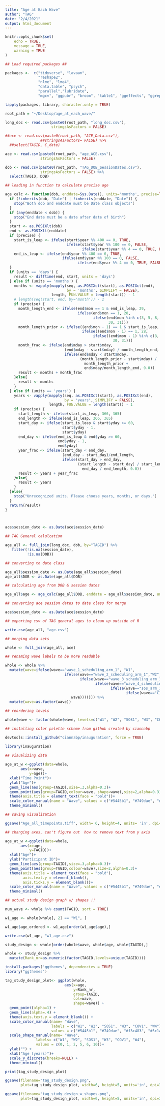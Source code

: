 ```yaml
---
title: "Age at Each Wave"
author: "TAG"
date: "2/4/2021"
output: html_document
---
```




```r

knitr::opts_chunk$set(
	echo = TRUE,
	message = TRUE,
	warning = TRUE
)

```

```r

## Load required packages ##

packages <-  c("tidyverse", "lavaan",
               "reshape2",
               "nlme", "lme4",
               "data.table", "psych",
               "parallel","lubridate",
               "mgcv", "ggpubr", "broom", "table1", "ggeffects", "ggrepel")

lapply(packages, library, character.only = TRUE)
```

```r

root_path = "~/Desktop/age_at_each_wave/"

```

```r

long_doc <- read.csv(paste0(root_path, "long_doc.csv"),
                     stringsAsFactors = FALSE)

##ace <- read.csv(paste0(root_path, "ACE_Data.csv"),
                ##stringsAsFactors= FALSE) %>%
  ##select(TAGID, C_date)

ace <- read.csv(paste0(root_path, "age_ACE.csv"),
                stringsAsFactors = FALSE)

dob <- read.csv(paste0(root_path, "TAG_DOB_SessionDates.csv"),
                stringsAsFactors = FALSE) %>%
  select(TAGID, DOB)

```

```r

## loading in function to calculate precise age 

age_calc <- function(dob, enddate=Sys.Date(), units='months', precise=TRUE){
  if (!inherits(dob, "Date") | !inherits(enddate, "Date")) {
    stop("Both dob and enddate must be Date class objects")
  }
  if (any(enddate < dob)) {
    stop("End date must be a date after date of birth")
  }
  start <- as.POSIXlt(dob)
  end <- as.POSIXlt(enddate)
  if (precise) {
    start_is_leap <- ifelse(start$year %% 400 == 0, TRUE,
                            ifelse(start$year %% 100 == 0, FALSE,
                                   ifelse(start$year %% 4 == 0, TRUE, FALSE)))
    end_is_leap <- ifelse(end$year %% 400 == 0, TRUE,
                          ifelse(end$year %% 100 == 0, FALSE,
                                 ifelse(end$year %% 4 == 0, TRUE, FALSE)))
  }
  if (units == 'days') {
    result <- difftime(end, start, units = 'days')
  } else if (units == 'months') {
    months <- vapply(mapply(seq, as.POSIXct(start), as.POSIXct(end),
                            by = 'months', SIMPLIFY = FALSE),
                     length, FUN.VALUE = length(start)) - 1
    # length(seq(start, end, by='month')) - 1
    if (precise) {
      month_length_end <- ifelse(end$mon == 1 & end_is_leap, 29,
                                 ifelse(end$mon == 1, 28,
                                        ifelse(end$mon %in% c(3, 5, 8, 10),
                                               30, 31)))
      month_length_prior <- ifelse((end$mon - 1) == 1 & start_is_leap, 29,
                                   ifelse((end$mon - 1) == 1, 28,
                                        ifelse((end$mon - 1) %in% c(3, 5, 8, 10),
                                                 30, 31)))
      month_frac <- ifelse(end$mday > start$mday,
                           (end$mday - start$mday) / month_length_end,
                           ifelse(end$mday < start$mday,
                                  (month_length_prior - start$mday) /
                                    month_length_prior +
                                    end$mday/month_length_end, 0.0))
      result <- months + month_frac
    }else{
      result <- months
    }
  } else if (units == 'years') {
    years <- vapply(mapply(seq, as.POSIXct(start), as.POSIXct(end),
                           by = 'years', SIMPLIFY = FALSE),
                    length, FUN.VALUE = length(start)) - 1
    if (precise) {
      start_length <- ifelse(start_is_leap, 366, 365)
      end_length <- ifelse(end_is_leap, 366, 365)
      start_day <- ifelse(start_is_leap & start$yday >= 60,
                          start$yday - 1,
                          start$yday)
      end_day <- ifelse(end_is_leap & end$yday >= 60,
                        end$yday - 1,
                        end$yday)
      year_frac <- ifelse(start_day < end_day,
                          (end_day - start_day)/end_length,
                          ifelse(start_day > end_day,
                                 (start_length - start_day) / start_length +
                                   end_day / end_length, 0.0))
      result <- years + year_frac
    }else{
      result <- years
    }
  }else{
    stop("Unrecognized units. Please choose years, months, or days.")
  }
  return(result)
}



ace$session_date <- as.Date(ace$session_date)

## TAG General calulcation

age_all <- full_join(long_doc, dob, by="TAGID") %>%
   filter(!is.na(session_date),
          !is.na(DOB))

## converting to date class

age_all$session_date <- as.Date(age_all$session_date)
age_all$DOB <- as.Date(age_all$DOB)

## calculating age from DOB & session dates

age_all$age <- age_calc(age_all$DOB, enddate = age_all$session_date, units = "years", precise = TRUE)

## converting ace session dates to date class for merge 

ace$session_date <- as.Date(ace$session_date)

## exporting csv of TAG general ages to clean up outside of R

write.csv(age_all, "age.csv")


```

```r

## merging data sets

whole <- full_join(age_all, ace) 

## renaming wave labels to be more readable

whole <- whole %>%
  mutate(wave=ifelse(wave=="wave_1_scheduling_arm_1", "W1",
                           ifelse(wave=="wave_2_scheduling_arm_1","W2",
                                  ifelse(wave=="wave_3_scheduling_arm_1","W3",
                                         ifelse(wave=="wave_4_scheduling_arm_1", "W4",
                                                ifelse(wave=="sos_arm_1","SOS1",
                                                       ifelse(wave=="C1","COV1",
                              wave))))))) %>%
  mutate(wave=as.factor(wave)) 

## reordering levels

whole$wave <- factor(whole$wave, levels=c("W1", "W2", "SOS1", "W3", "COV1", "W4"))

```

```r

## installing color palette scheme from github created by ciannabp

devtools::install_github("ciannabp/inauguration", force = TRUE)

library(inauguration)

## visualizing data 
  
age_at_w <-ggplot(data=whole,
       aes(x=wave,
           y=age))+
  xlab("Time Point")+
  ylab("Age")+
  geom_line(aes(group=TAGID),size=.3,alpha=0.3)+
  geom_point(aes(group=TAGID,colour=wave, shape=wave),size=2,alpha=0.3)+
  theme(axis.title = element_text(face = "bold"))+
  scale_color_manual(name = "Wave", values = c("#5445b1", "#749dae", "#f3c483", "#5c1a33", "#cd3341","#f7dc6a")) +
  theme_minimal()

## saving visualization

ggsave("Age_all_timepoints.tiff", width= 6, height=4, units= 'in', dpi=600)

## changing axes, can't figure out  how to remove text from y axis

age_at_w <-ggplot(data=whole,
       aes(x=age,
           y=TAGID))+
  xlab("Age")+
  ylab("Participant ID")+
  geom_line(aes(group=TAGID),size=.3,alpha=0.3)+
  geom_point(aes(group=TAGID,colour=wave),size=2,alpha=0.3)+
  theme(axis.title = element_text(face = "bold"),
        axis.text.y = element_blank(),
        axis.ticks.y = element_blank())+
  scale_color_manual(name = "Wave", values = c("#5445b1", "#749dae", "#f3c483", "#5c1a33", "#cd3341","#f7dc6a")) +
  theme_minimal()

## actual study design graph w/ shapes !!

num_wave <- whole %>% count(TAGID, sort = TRUE)

w1_age <- whole[whole[, 2] == "W1", ]

w1_age$age_ordered <- w1_age[order(w1_age$age),]

write.csv(w1_age, "w1_age.csv")

study_design <- whole[order(whole$wave, whole$age, whole$TAGID),]

whole <- study_design %>%
  mutate(Rank_nr=as.numeric(factor(TAGID,levels=unique(TAGID))))

install.packages('ggthemes', dependencies = TRUE)
library("ggthemes")

tag_study_design_plot<- ggplot(whole,
                           aes(x=age,
                               y=Rank_nr,
                               group=TAGID,
                               col=wave,
                               shape=wave)) + 
  geom_point(alpha=1) + 
  geom_line(alpha=.4) +
  theme(axis.text.y = element_blank()) +
  scale_color_manual(name= "Wave",
                     labels = c("W1", "W2", "SOS1", "W3", "COV1", "W4"),
                     values = c("#5445b1", "#749dae", "#f3c483", "#5c1a33", "#cd3341","#FE5D26"))  +
  scale_shape_manual(name= "Wave",
              labels= c("W1", "W2", "SOS1", "W3", "COV1", "W4"),
              values = c(0, 1, 2, 5, 6, 10))+
  ylab("") +
  xlab("Age (years)")+
  scale_y_discrete(breaks=NULL) +
  theme_minimal()

print(tag_study_design_plot)

ggsave(filename="tag_study_design.png",
       plot=tag_study_design_plot, width=6, height=5, units='in', dpi=300)

ggsave(filename="tag_study_design_w_shapes.png",
       plot=tag_study_design_plot, width=6, height=5, units='in', dpi=300)



```


